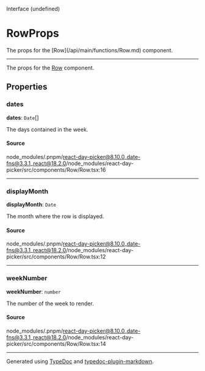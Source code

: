 <SectionTitle>Interface (undefined)</SectionTitle>

# RowProps

<Description>
The props for the [Row](/api/main/functions/Row.md) component.
</Description>

---

The props for the [Row](/api/main/functions/Row.md) component.

## Properties

<a id="dates" name="dates"></a>

### dates

<SignatureMemberIdentifier>**dates**: `Date`[]</SignatureMemberIdentifier>

The days contained in the week.

#### Source

node\_modules/.pnpm/react-day-picker@8.10.0\_date-fns@3.3.1\_react@18.2.0/node\_modules/react-day-picker/src/components/Row/Row.tsx:16

***

<a id="displaymonth" name="displaymonth"></a>

### displayMonth

<SignatureMemberIdentifier>**displayMonth**: `Date`</SignatureMemberIdentifier>

The month where the row is displayed.

#### Source

node\_modules/.pnpm/react-day-picker@8.10.0\_date-fns@3.3.1\_react@18.2.0/node\_modules/react-day-picker/src/components/Row/Row.tsx:12

***

<a id="weeknumber" name="weeknumber"></a>

### weekNumber

<SignatureMemberIdentifier>**weekNumber**: `number`</SignatureMemberIdentifier>

The number of the week to render.

#### Source

node\_modules/.pnpm/react-day-picker@8.10.0\_date-fns@3.3.1\_react@18.2.0/node\_modules/react-day-picker/src/components/Row/Row.tsx:14

***

Generated using [TypeDoc](https://typedoc.org) and [typedoc-plugin-markdown](https://typedoc-plugin-markdown.org).
